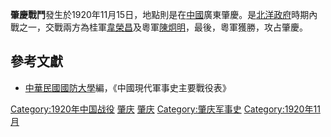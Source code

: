 {{vfd|dbdb|date=2022/06/26}}
{{Infobox Military Conflict|
campaign=|
image=|
caption=|
conflict=肇慶戰鬥|
date=1920年11月15日|
place=[[中國|中國]]廣東南部肇慶|
result=粵軍攻占肇慶|
combatant1=桂軍|
combatant2=粵軍| 
commander1=韋榮昌、林虎、馬濟|
commander2=陳炯明|
strength1=|
strength2=|
casualties1=|
casualties2=|
}}
'''肇慶戰鬥'''發生於1920年11月15日，地點則是在[[中國|中國]]廣東肇慶。是[[北洋政府|北洋政府]]時期內戰之一，交戰兩方為桂軍[[韋榮昌|韋榮昌]]及粵軍[[陳炯明|陳炯明]]，最後，粵軍獲勝，攻占肇慶。

==參考文獻==
*[[中華民國|中華民國]][[國防大學_(臺灣)|國防大學]]編，《中國現代軍事史主要戰役表》

[[Category:1920年中国战役|Category:1920年中国战役]]
[[Category:中华民国北洋政府时期内战战役|肇庆]]
[[Category:广东民国时期战役|肇庆]]
[[Category:肇庆军事史|Category:肇庆军事史]]
[[Category:1920年11月|Category:1920年11月]]